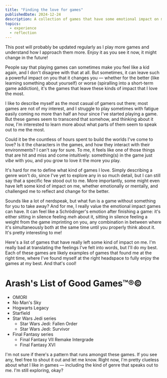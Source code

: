 ```yaml
---
title: "Finding the love for games"
publishedDate: 2024-12-24
description: A collection of games that have some emotional impact on me, along with what I feel about games and how I explore them.
topics:
  - experience
  - reflection
---
```



<Prompt kind="info">
  This post will probably be updated regularly as I play more games and
  understand how I approach them more. Enjoy it as you see it now, it might
  change in the future!
</Prompt>

People say that playing games can sometimes make you feel like a kid again, and I don't disagree with that at all. But sometimes, it can leave such a powerful impact on you that it changes you — whether for the better (like learning something about yourself) or worse (spiralling into a short-term game addiction), it's the games that leave these kinds of impact that I love the most.

I like to describe myself as the most casual of gamers out there; most games are not of my interest, and I struggle to play sometimes with fatigue easily coming no more than half an hour since I've started playing a game. But these games seem to transcend that somehow, and thinking about it now, I'm interested to learn more about what parts of them seem to speak out to me the most.

Could it be the countless of hours spent to build the worlds I've come to love? Is it the characters in the games, and how they interact with their environments? I can't say for sure. To me, it feels like one of those things that are hit and miss and come intuitively: something(s) in the game just _vibe_ with you, and you grow to love it the more you play.

It's hard for me to define what kind of games I love. Simply describing a genre won't do, since I've yet to explore any in so much detail, but I can still say that a specific few stood out to me. More importantly, some might even have left some kind of impact on me, whether emotionally or mentally, and challenged me to reflect and change for the better.

Sounds like a lot of nerdspeak, but what fun is a game without something for you to take away? And for me, I really value the emotional impact games can have. It can feel like a Schrödinger's emotion after finishing a game: it's either sitting in silence feeling _meh_ about it, sitting in silence feeling a weight from the game imprinting on you, any combination in between where it's simultaneously both at the same time until you properly think about it. It's pretty interesting to me!

Here's a list of games that have really left some kind of impact on me. I'm really bad at translating the feelings I've felt into words, but I'll do my best. Each of these games are likely examples of games that found me at the right time, where I've found myself at the right headspace to fully enjoy the games at my best. And that's cool!

# Arash's List of Good Games™️®️©️

- OMORI
- No Man's Sky
- Hogwarts Legacy
- Starfield
- Star Wars Jedi series
  - Star Wars Jedi: Fallen Order
  - Star Wars Jedi: Survivor
- Final Fantasy series
  - Final Fantasy VII Remake Intergrade
  - Final Fantasy XVI

I'm not sure if there's a pattern that runs amongst these games. If you see any, feel free to shout it out and let me know. Right now, I'm pretty clueless about what I like in games — including the kind of genre that speaks out to me. I'm still exploring, okay?
